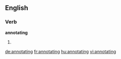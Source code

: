 
==English==

===Verb===
'''annotating'''

# {{present participle of|annotate}}

[[de:annotating]]
[[fr:annotating]]
[[hu:annotating]]
[[vi:annotating]]